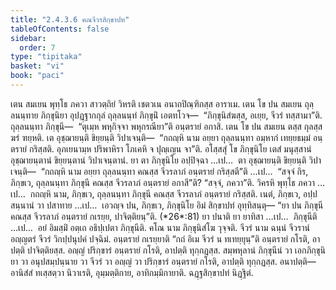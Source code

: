 ```yaml
---
title: "2.4.3.6 คณจีวรสิกฺขาปท"
tableOfContents: false
sidebar:
  order: 7
type: "tipitaka"
basket: "vi"
book: "paci"
---
```



<DynamicBreadcrumb />

<Division number="907" book="paci">

<Paragraph number="2833" book="paci">
เตน สมเยน พุทฺโธ ภควา สาวตฺถิยํ วิหรติ เชตวเน อนาถปิณฺฑิกสฺส อาราเม. เตน โข ปน สมเยน ถุลฺลนนฺทาย ภิกฺขุนิยา อุปฏฺฐากกุลํ ถุลฺลนนฺทํ ภิกฺขุนิํ เอตทโวจ—  “ภิกฺขุนิสํฆสฺส, อเยฺย, จีวรํ ทสฺสามา”ติ. ถุลฺลนนฺทา ภิกฺขุนี—  “ตุเมฺห พหุกิจฺจา พหุกรณียา”ติ อนฺตรายํ อกาสิ. เตน โข ปน สมเยน ตสฺส กุลสฺส ฆรํ ฑยฺหติ. เต อุชฺฌายนฺติ ขิยฺยนฺติ วิปาเจนฺติ—  “กถญฺหิ นาม อยฺยา ถุลฺลนนฺทา อมฺหากํ เทยฺยธมฺมํ อนฺตรายํ กริสฺสติ. อุภเยนามฺห ปริพาหิรา โภเคหิ จ ปุญฺเญน จา”ติ.
</Paragraph>

<Paragraph number="2834" book="paci">
อโสฺสสุํ โข ภิกฺขุนิโย เตสํ มนุสฺสานํ อุชฺฌายนฺตานํ ขิยฺยนฺตานํ วิปาเจนฺตานํ. ยา ตา ภิกฺขุนิโย อปฺปิจฺฉา …เป…  ตา อุชฺฌายนฺติ ขิยฺยนฺติ วิปาเจนฺติ—  “กถญฺหิ นาม อยฺยา ถุลฺลนนฺทา คณสฺส จีวรลาภํ อนฺตรายํ กริสฺสตี”ติ …เป…  “สจฺจํ กิร, ภิกฺขเว, ถุลฺลนนฺทา ภิกฺขุนี คณสฺส จีวรลาภํ อนฺตรายํ อกาสี”ติ? “สจฺจํ, ภควา”ติ. วิครหิ พุทฺโธ ภควา …เป…  กถญฺหิ นาม, ภิกฺขเว, ถุลฺลนนฺทา ภิกฺขุนี คณสฺส จีวรลาภํ อนฺตรายํ กริสฺสติ. เนตํ, ภิกฺขเว, อปฺปสนฺนานํ วา ปสาทาย …เป…  เอวญฺจ ปน, ภิกฺขเว, ภิกฺขุนิโย อิมํ สิกฺขาปทํ อุทฺทิสนฺตุ—
</Paragraph>

</Division>
<Division number="908" book="paci">

<Paragraph number="2835" book="paci">
<Emphasis>“ยา ปน ภิกฺขุนี คณสฺส จีวรลาภํ อนฺตรายํ กเรยฺย, ปาจิตฺติยนฺ”</Emphasis>ติ. (*26*:<Emphasis>81</Emphasis>)
</Paragraph>

</Division>
<Division number="909" book="paci">

<Paragraph number="2836" book="paci">
<Emphasis>ยา ปนา</Emphasis>ติ ยา ยาทิสา …เป…  <Emphasis>ภิกฺขุนี</Emphasis>ติ …เป…  อยํ อิมสฺมิํ อตฺเถ อธิปฺเปตา ภิกฺขุนีติ.
</Paragraph>

<Paragraph number="2837" book="paci">
<Emphasis>คโณ</Emphasis> นาม ภิกฺขุนิสํโฆ วุจฺจติ.
</Paragraph>

<Paragraph number="2838" book="paci">
<Emphasis>จีวรํ</Emphasis> นาม ฉนฺนํ จีวรานํ อญฺญตรํ จีวรํ วิกปฺปนุปคํ ปจฺฉิมํ.
</Paragraph>

<Paragraph number="2839" book="paci">
<Emphasis>อนฺตรายํ กเรยฺยา</Emphasis>ติ “กถํ อิเม จีวรํ น ทเทยฺยุนฺ”ติ อนฺตรายํ กโรติ, อาปตฺติ ปาจิตฺติยสฺส. อญฺญํ ปริกฺขารํ อนฺตรายํ กโรติ, อาปตฺติ ทุกฺกฏสฺส. สมฺพหุลานํ ภิกฺขุนีนํ วา เอกภิกฺขุนิยา วา อนุปสมฺปนฺนาย วา จีวรํ วา อญฺญํ วา ปริกฺขารํ อนฺตรายํ กโรติ, อาปตฺติ ทุกฺกฏสฺส.
</Paragraph>

</Division>
<Division number="910" book="paci">

<Paragraph number="2840" book="paci">
อนาปตฺติ—  อานิสํสํ ทเสฺสตฺวา นิวาเรติ, อุมฺมตฺติกาย, อาทิกมฺมิกายาติ.

</Paragraph>
</Division>

<Paragraph number="2841" type="center" book="paci">
ฉฏฺฐสิกฺขาปทํ นิฏฺฐิตํ.
</Paragraph>
